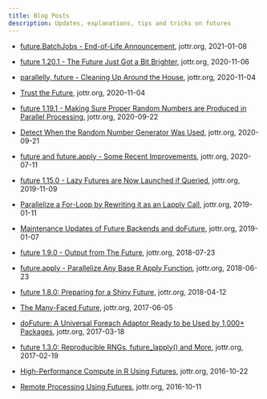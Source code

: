 ```yaml
---
title: Blog Posts
description: Updates, explanations, tips and tricks on futures
---
```


* [future.BatchJobs - End-of-Life Announcement](https://www.jottr.org/2021/01/08/future.batchjobs-end-of-life-announcement/), jottr.org, 2021-01-08

* [future 1.20.1 - The Future Just Got a Bit Brighter](https://www.jottr.org/2020/11/06/future-1.20.1-the-future-just-got-a-bit-brighter/), jottr.org, 2020-11-06

* [parallelly, future - Cleaning Up Around the House](https://www.jottr.org/2020/11/04/parallelly-future-cleaning-up-around-the-house/), jottr.org, 2020-11-04

* [Trust the Future](https://www.jottr.org/2020/11/04/trust-the-future/), jottr.org, 2020-11-04

* [future 1.19.1 - Making Sure Proper Random Numbers are Produced in Parallel Processing](https://www.jottr.org/2020/09/22/push-for-statical-sound-rng/), jottr.org, 2020-09-22

* [Detect When the Random Number Generator Was Used](https://www.jottr.org/2020/09/21/detect-when-the-random-number-generator-was-used/), jottr.org, 2020-09-21

* [future and future.apply - Some Recent Improvements](https://www.jottr.org/2020/07/11/future-future.apply-recent-improvements/), jottr.org, 2020-07-11

* [future 1.15.0 - Lazy Futures are Now Launched if Queried](https://www.jottr.org/2019/11/09/resolved-launches-lazy-futures/), jottr.org, 2019-11-09

* [Parallelize a For-Loop by Rewriting it as an Lapply Call ](https://www.jottr.org/2019/01/11/parallelize-a-for-loop-by-rewriting-it-as-an-lapply-call/), jottr.org, 2019-01-11

* [Maintenance Updates of Future Backends and doFuture](https://www.jottr.org/2019/01/07/maintenance-updates-of-future-backends-and-dofuture/), jottr.org, 2019-01-07

* [future 1.9.0 - Output from The Future](https://www.jottr.org/2018/07/23/output-from-the-future/), jottr.org, 2018-07-23

* [future.apply - Parallelize Any Base R Apply Function](https://www.jottr.org/2018/06/23/future.apply_1.0.0/), jottr.org, 2018-06-23

* [future 1.8.0: Preparing for a Shiny Future](https://www.jottr.org/2018/04/12/future-results/), jottr.org, 2018-04-12

* [The Many-Faced Future](https://www.jottr.org/2017/06/05/many-faced-future/), jottr.org, 2017-06-05

* [doFuture: A Universal Foreach Adaptor Ready to be Used by 1,000+ Packages](https://www.jottr.org/2017/03/18/dofuture/), jottr.org, 2017-03-18

* [future 1.3.0: Reproducible RNGs, future_lapply() and More](https://www.jottr.org/2017/02/19/future-rng/), jottr.org, 2017-02-19

* [High-Performance Compute in R Using Futures ](https://www.jottr.org/2016/10/22/future-hpc/), jottr.org, 2016-10-22

* [Remote Processing Using Futures](https://www.jottr.org/2016/10/11/future-remotes/), jottr.org, 2016-10-11


